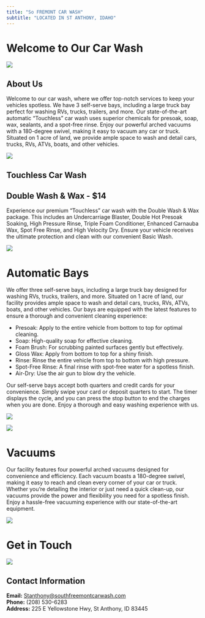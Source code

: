 ```yaml
---
title: "So FREMONT CAR WASH"
subtitle: "LOCATED IN ST ANTHONY, IDAHO"
---
```


<div class="custom-width">

# Welcome to Our Car Wash



![](Images/carwash_logo.png)

<div class="flex-container">

<div class="flex-item">

# About Us

Welcome to our car wash, where we offer top-notch services to keep your vehicles spotless. We have 3 self-serve bays, including a large truck bay perfect for washing RVs, trucks, trailers, and more. Our state-of-the-art automatic “Touchless” car wash uses superior chemicals for presoak, soap, wax, sealants, and a spot-free rinse. Enjoy our powerful arched vacuums with a 180-degree swivel, making it easy to vacuum any car or truck. Situated on 1 acre of land, we provide ample space to wash and detail cars, trucks, RVs, ATVs, boats, and other vehicles.

![](Images/frontview_carwash.jpg)

</div>

<div class="flex-item">

# Touchless Car Wash

## Double Wash & Wax - $14

Experience our premium “Touchless” car wash with the Double Wash & Wax package. This includes an Undercarriage Blaster, Double Hot Presoak Soaking, High Pressure Rinse, Triple Foam Conditioner, Enhanced Carnauba Wax, Spot Free Rinse, and High Velocity Dry. Ensure your vehicle receives the ultimate protection and clean with our convenient Basic Wash.

![](Images/automatic-bay_washmenu.jpg)

</div>

</div>

# Automatic Bays

We offer three self-serve bays, including a large truck bay designed for washing RVs, trucks, trailers, and more. Situated on 1 acre of land, our facility provides ample space to wash and detail cars, trucks, RVs, ATVs, boats, and other vehicles. Our bays are equipped with the latest features to ensure a thorough and convenient cleaning experience:

* Presoak: Apply to the entire vehicle from bottom to top for optimal cleaning.
* Soap: High-quality soap for effective cleaning.
* Foam Brush: For scrubbing painted surfaces gently but effectively.
* Gloss Wax: Apply from bottom to top for a shiny finish.
* Rinse: Rinse the entire vehicle from top to bottom with high pressure.
* Spot-Free Rinse: A final rinse with spot-free water for a spotless finish.
* Air-Dry: Use the air gun to blow dry the vehicle.

Our self-serve bays accept both quarters and credit cards for your convenience. Simply swipe your card or deposit quarters to start. The timer displays the cycle, and you can press the stop button to end the charges when you are done. Enjoy a thorough and easy washing experience with us.

![](Images/selfserve_pmt_and_controls.jpg)

![](Images/selfserve_menu_pmt.jpg)

# Vacuums

Our facility features four powerful arched vacuums designed for convenience and efficiency. Each vacuum boasts a 180-degree swivel, making it easy to reach and clean every corner of your car or truck. Whether you're detailing the interior or just need a quick clean-up, our vacuums provide the power and flexibility you need for a spotless finish. Enjoy a hassle-free vacuuming experience with our state-of-the-art equipment.

![](Images/3vacuums.jpg)

# Get in Touch
![](Images/replace.jpg)

## Contact Information

**Email:** [Stanthony@southfreemontcarwash.com](mailto:Stanthony@southfreemontcarwash.com)  
**Phone:** (208) 530-6283  
**Address:** 225 E Yellowstone Hwy, St Anthony, ID 83445

</div>

